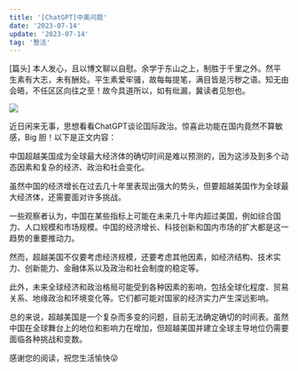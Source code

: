 ```yaml
---
title: '[ChatGPT]中美问题'
date: '2023-07-14'
update: '2023-07-14'
tag: '整活'
---
```


[篇头] 本人发心，且以博文聊以自慰。余学于东山之上，制胜于千里之外。然平生素有大志，未有酬处。平生素爱牢骚，故每每提笔，满目皆是污秽之语。知无由会晤，不任区区向往之至！故今具道所以，如有纰漏，冀读者见恕也。

<Image src="/static/chatgpt.jpg" desc="chatGPT + OpenAI/凤凰网 侵删" />

近日闲来无事，思想看看ChatGPT谈论国际政治。惊喜此功能在国内竟然不算敏感，Big 胆！以下是正文内容：

中国超越美国成为全球最大经济体的确切时间是难以预测的，因为这涉及到多个动态因素和复杂的经济、政治和社会变化。

虽然中国的经济增长在过去几十年里表现出强大的势头，但要超越美国作为全球最大经济体，还需要面对许多挑战。

一些观察者认为，中国在某些指标上可能在未来几十年内超过美国，例如综合国力、人口规模和市场规模。中国的经济增长、科技创新和国内市场的扩大都是这一趋势的重要推动力。

然而，超越美国不仅要考虑经济规模，还要考虑其他因素，如经济结构、技术实力、创新能力、金融体系以及政治和社会制度的稳定等。

此外，未来全球经济和政治格局可能受到各种因素的影响，包括全球化程度、贸易关系、地缘政治和环境变化等。它们都可能对国家的经济实力产生深远影响。

总的来说，超越美国是一个复杂而多变的问题，目前无法确定确切的时间表。虽然中国在全球舞台上的地位和影响力在增加，但超越美国并建立全球主导地位仍需要面临各种挑战和变数。

感谢您的阅读，祝您生活愉快😜